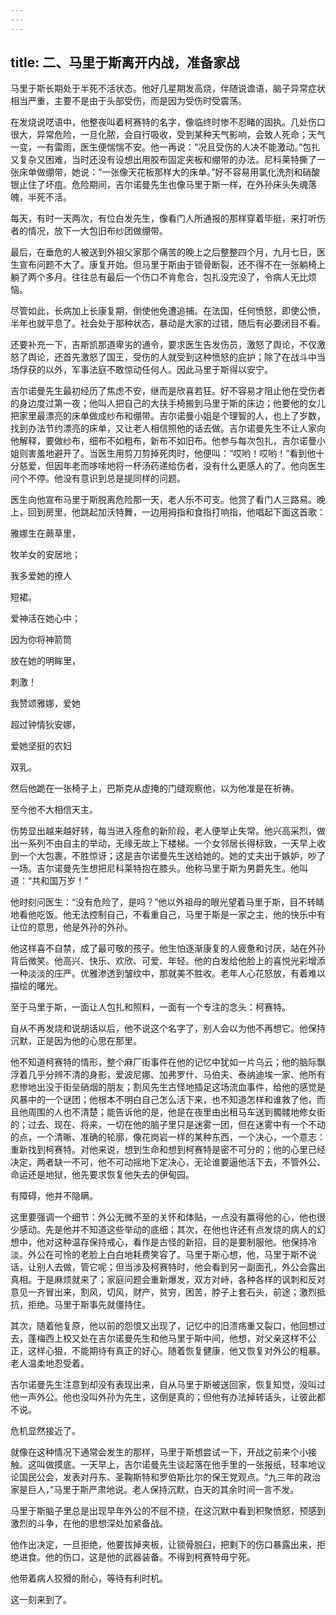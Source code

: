 ```yaml
---
---
---
```

title: 二、马里于斯离开内战，准备家战
---




马里于斯长期处于半死不活状态。他好几星期发高烧，伴随说谵语，脑子异常症状相当严重，主要不是由于头部受伤，而是因为受伤时受震荡。

在发烧说呓语中，他整夜叫着柯赛特的名字，像临终时惨不忍睹的固执。几处伤口很大，异常危险，一旦化脓，会自行吸收，受到某种天气影响，会致人死命；天气一变，一有雷雨，医生便惴惴不安。他一再说：“况且受伤的人决不能激动。”包扎又复杂又困难，当时还没有设想出用胶布固定夹板和绷带的办法。尼科莱特撕了一张床单做绷带，她说：“一张像天花板那样大的床单。”好不容易用氯化洗剂和硝酸银止住了坏疽。危险期间，吉尔诺曼先生也像马里于斯一样，在外孙床头失魂落魄，半死不活。

每天，有时一天两次，有位白发先生，像看门人所通报的那样穿着毕挺，来打听伤者的情况，放下一大包旧布纱团做绷带。

最后，在垂危的人被送到外祖父家那个痛苦的晚上之后整整四个月，九月七日，医生宣布问题不大了。康复开始。但马里于斯由于锁骨断裂，还不得不在一张躺椅上躺了两个多月。往往总有最后一个伤口不肯愈合，包扎没完没了，令病人无比烦恼。

尽管如此，长病加上长康复期，倒使他免遭追捕。在法国，任何愤怒，即使公愤，半年也就平息了。社会处于那种状态，暴动是大家的过错，随后有必要闭目不看。

还要补充一下，吉斯凯那道卑劣的通令，要求医生告发伤员，激怒了舆论，不仅激怒了舆论，还首先激怒了国王，受伤的人就受到这种愤怒的庇护；除了在战斗中当场俘获的以外，军事法庭不敢惊动任何人。因此马里于斯得以安宁。

吉尔诺曼先生最初经历了焦虑不安，继而是欣喜若狂。好不容易才阻止他在受伤者的身边度过第一夜；他叫人把自己的大扶手椅搬到马里于斯的床边；他要他的女儿把家里最漂亮的床单做成纱布和绷带。吉尔诺曼小姐是个理智的人，也上了岁数，找到办法节约漂亮的床单，又让老人相信照他的话去做。吉尔诺曼先生不让人家向他解释，要做纱布，细布不如粗布，新布不如旧布。他参与每次包扎，吉尔诺曼小姐则害羞地避开了。当医生用剪刀剪掉死肉时，他便叫：“哎哟！哎哟！”看到他十分慈爱，但因年老而哆嗦地将一杯汤药递给伤者，没有什么更感人的了。他向医生问个不停。他没有意识到总是提同样的问题。

医生向他宣布马里于斯脱离危险那一天，老人乐不可支。他赏了看门人三路易。晚上，回到房里，他跳起加沃特舞，一边用拇指和食指打响指，他唱起下面这首歌：


雅娜生在蕨草里，

牧羊女的安居地；

我多爱她的撩人

短裙。



爱神活在她心中；

因为你将神箭筒

放在她的明眸里，

刺激！



我赞颂雅娜，爱她

超过钟情狄安娜，

爱她坚挺的农妇

双乳。


然后他跪在一张椅子上，巴斯克从虚掩的门缝观察他，以为他准是在祈祷。

至今他不大相信天主。

伤势显出越来越好转，每当进入痊愈的新阶段，老人便举止失常。他兴高采烈，做出一系列不由自主的举动，无缘无故上下楼梯。一个女邻居长得标致，一天早上收到一个大包裹，不胜惊讶；这是吉尔诺曼先生送给她的。她的丈夫出于嫉妒，吵了一场。吉尔诺曼先生想把尼科莱特抱在膝头。他称马里于斯为男爵先生。他叫道：“共和国万岁！”

他时刻问医生：“没有危险了，是吗？”他以外祖母的眼光望着马里于斯，目不转睛地看他吃饭。他无法控制自己，不看重自己，马里于斯是一家之主，他的快乐中有让位的意思，他是外孙的外孙。

他这样喜不自禁，成了最可敬的孩子。他生怕逐渐康复的人疲惫和讨厌，站在外孙背后微笑。他高兴、快乐、欢欣、可爱、年轻。他的白发给他脸上的喜悦光彩增添一种淡淡的庄严。优雅渗透到皱纹中，那就美不胜收。老年人心花怒放，有着难以描绘的曙光。

至于马里于斯，一面让人包扎和照料，一面有一个专注的念头：柯赛特。

自从不再发烧和说胡话以后，他不说这个名字了，别人会以为他不再想它。他保持沉默，正是因为他的心思在那里。

他不知道柯赛特的情形，整个麻厂街事件在他的记忆中犹如一片乌云；他的脑际飘浮着几乎分辨不清的身影，爱波尼娜、加弗罗什、马伯夫、泰纳迪埃一家、他所有悲惨地出没于街垒硝烟的朋友；割风先生古怪地插足这场流血事件，给他的感觉是风暴中的一个谜团；他根本不明白自己怎么活下来，也不知道怎样和谁救了他，而且他周围的人也不清楚；能告诉他的是，他是在夜里由出租马车送到髑髅地修女街的；过去、现在、将来，一切在他的脑子里只是迷雾一团，但在迷雾中有一个不动的点，一个清晰、准确的轮廓，像花岗岩一样的某种东西，一个决心，一个意志：重新找到柯赛特。对他来说，想到生命和想到柯赛特是密不可分的；他的心里已经决定，两者缺一不可，他不可动摇地下定决心，无论谁要逼他活下去，不管外公、命运还是地狱，他先要求恢复他失去的伊甸园。

有障碍，他并不隐瞒。

这里要强调一个细节：外公无微不至的关怀和体贴，一点没有赢得他的心，他也很少感动。先是他并不知道这些举动的底细；其次，在他也许还有点发烧的病人的幻想中，他对这种温存保持戒心，看作是古怪的新招，目的是要制服他。他保持冷淡。外公在可怜的老脸上白白地耗费笑容了。马里于斯心想，他，马里于斯不说话，让别人去做，管它呢；但当涉及柯赛特时，他会看到另一副面孔，外公会露出真相。于是麻烦就来了；家庭问题会重新爆发，双方对峙，各种各样的讽刺和反对意见一齐冒出来，割风，切风，财产，贫穷，困苦，脖子上套石头，前途；激烈抵抗，拒绝。马里于斯事先就僵持住。

其次，随着他复原，他以前的怨恨又出现了，记忆中的旧溃疡重又裂口，他回想过去，蓬梅西上校又处在吉尔诺曼先生和他马里于斯中间，他想，对父亲这样不公正，这样心狠，不能期待有真正的好心。随着恢复健康，他又恢复对外公的粗暴。老人温柔地忍受着。

吉尔诺曼先生注意到却没有表现出来，自从马里于斯被送回家，恢复知觉，没叫过他一声外公。他也没叫外孙为先生，这倒是真的；但他有办法掉转话头，让彼此都不说。

危机显然接近了。

就像在这种情况下通常会发生的那样，马里于斯想尝试一下，开战之前来个小接触。这叫做摸底。一天早上，吉尔诺曼先生谈起落在他手里的一张报纸，轻率地议论国民公会，发表对丹东、圣鞠斯特和罗伯斯比尔的保王党观点。“九三年的政治家是巨人，”马里于斯严肃地说。老人保持沉默，白天的其余时间一言不发。

马里于斯脑子里总是出现早年外公的不屈不挠，在这沉默中看到积聚愤怒，预感到激烈的斗争，在他的思想深处加紧备战。

他作出决定，一旦拒绝，他要拔掉夹板，让锁骨脱臼，把剩下的伤口暴露出来，拒绝进食。他的伤口，这是他的武器装备。不得到柯赛特毋宁死。

他带着病人狡猾的耐心，等待有利时机。

这一刻来到了。